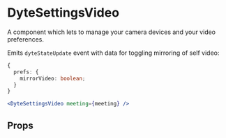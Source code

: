 # DyteSettingsVideo

A component which lets to manage your camera devices and your video preferences.

Emits `dyteStateUpdate` event with data for toggling mirroring of self video:

```ts
{
  prefs: {
    mirrorVideo: boolean;
  }
}
```

```jsx
<DyteSettingsVideo meeting={meeting} />
```

## Props

<PropsTable of="dyte-settings-video" />
